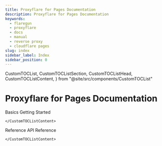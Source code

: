 ```yaml
---
title: Proxyflare for Pages Documentation
description: Proxyflare for Pages Documentation
keywords:
  - flaregun
  - proxyflare
  - docs
  - manual
  - reverse proxy
  - cloudflare pages
slug: index
sidebar_label: Index
sidebar_position: 0
---
```


  CustomTOCList,
  CustomTOCListSection,
  CustomTOCListHead,
  CustomTOCListContent,
} from "@site/src/components/CustomTOCList"

# Proxyflare for Pages Documentation

<CustomTOCList>
  <CustomTOCListSection>
    <CustomTOCListHead>Basics</CustomTOCListHead>
    <CustomTOCListContent>
      <VersionedLink to="/proxyflare/plugin/getting-started/index">
        Getting Started
      </VersionedLink>
     
    </CustomTOCListContent>
  </CustomTOCListSection>

  <CustomTOCListSection>

  </CustomTOCListSection>
  <CustomTOCListSection>
    <CustomTOCListHead>Reference</CustomTOCListHead>
    <CustomTOCListContent>
      <VersionedLink to="/proxyflare/plugin/api-reference">
        API Reference
      </VersionedLink>
      
    </CustomTOCListContent>
  </CustomTOCListSection>
</CustomTOCList>
